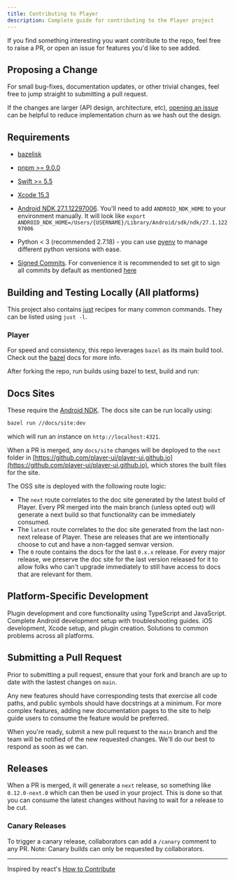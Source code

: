 ```yaml
---
title: Contributing to Player
description: Complete guide for contributing to the Player project
---
```



If you find something interesting you want contribute to the repo, feel free to raise a PR, or open an issue for features you'd like to see added.

<LinkCard
  title="New to contributing?"
  description="Start here for a guided introduction to contributing to Player"
  href="/contributing/new-contributors"
/>

## Proposing a Change

For small bug-fixes, documentation updates, or other trivial changes, feel free to jump straight to submitting a pull request.

If the changes are larger (API design, architecture, etc), [opening an issue](https://github.com/player-ui/player/issues/new/choose) can be helpful to reduce implementation churn as we hash out the design.

## Requirements

- [bazelisk](https://github.com/bazelbuild/bazelisk)
- [pnpm >= 9.0.0](https://pnpm.io/installation)

- [Swift >= 5.5](https://www.swift.org/download/)
- [Xcode 15.3](https://developer.apple.com/download/all/)

- [Android NDK 27.1.12297006](https://github.com/android/ndk/releases/tag/r27b). You'll need to add `ANDROID_NDK_HOME` to your environment manually. It will look like `export ANDROID_NDK_HOME=/Users/{USERNAME}/Library/Android/sdk/ndk/27.1.12297006`
- Python < 3 (recommended 2.7.18) - you can use [pyenv](https://realpython.com/intro-to-pyenv/) to manage different python versions with ease.

- [Signed Commits](https://docs.github.com/en/authentication/managing-commit-signature-verification/about-commit-signature-verification). For convenience it is recommended to set git to sign all commits by default as mentioned [here](https://docs.github.com/en/authentication/managing-commit-signature-verification/telling-git-about-your-signing-key)

## Building and Testing Locally (All platforms)

<Aside type="note" title="Handy Command Recipes">
  This project also contains <a href="https://github.com/casey/just" target="_blank" rel="noopener">just</a> recipes for many common commands. They can be listed using <code>just -l</code>.
</Aside>

### Player

For speed and consistency, this repo leverages `bazel` as its main build tool. Check out the [bazel](https://bazel.build/) docs for more info.

After forking the repo, run builds using bazel to test, build and run:

## Docs Sites

These require the [Android NDK](https://developer.android.com/ndk).
The docs site can be run locally using:

```bash
bazel run //docs/site:dev
```

which will run an instance on `http://localhost:4321`.

When a PR is merged, any `docs/site` changes will be deployed to the `next` folder in [https://github.com/player-ui/player-ui.github.io](https://github.com/player-ui/player-ui.github.io), which stores the built files for the site.

The OSS site is deployed with the following route logic:

- The `next` route correlates to the doc site generated by the latest build of Player.
  Every PR merged into the main branch (unless opted out) will generate a next build so that functionality can be immediately consumed.
- The `latest` route correlates to the doc site generated from the last non-next release of Player.
  These are releases that are we intentionally choose to cut and have a non-tagged semvar version.
- The `0` route contains the docs for the last `0.x.x` release.
  For every major release, we preserve the doc site for the last version released for it to allow folks who can't upgrade immediately to still have access to docs that are relevant for them.

## Platform-Specific Development

<CardGrid>
  <Card title="Core & Web Development" icon="seti:javascript">
    Plugin development and core functionality using TypeScript and JavaScript.
    <LinkCard title="Core & Web Guide" href="/contributing/core-web" />
  </Card>
  <Card title="Android Development" icon="seti:kotlin">
    Complete Android development setup with troubleshooting guides.
    <LinkCard title="Android Guide" href="/contributing/android" />
  </Card>
  <Card title="iOS Development" icon="seti:swift">
    iOS development, Xcode setup, and plugin creation.
    <LinkCard title="iOS Guide" href="/contributing/ios" />
  </Card>
  <Card title="Need Help?" icon="information">
    Solutions to common problems across all platforms.
    <LinkCard title="Troubleshooting Guide" href="/contributing/troubleshooting" />
  </Card>
</CardGrid>

## Submitting a Pull Request

Prior to submitting a pull request, ensure that your fork and branch are up to date with the lastest changes on `main`.

Any new features should have corresponding tests that exercise all code paths, and public symbols should have docstrings at a minimum. For more complex features, adding new documentation pages to the site to help guide users to consume the feature would be preferred.

When you're ready, submit a new pull request to the `main` branch and the team will be notified of the new requested changes. We'll do our best to respond as soon as we can.

## Releases

When a PR is merged, it will generate a `next` release, so something like `0.12.0-next.0` which can then be used in your project. This is done so that you can consume the latest changes without having to wait for a release to be cut.

### Canary Releases

To trigger a canary release, collaborators can add a `/canary` comment to any PR. Note: Canary builds can only be requested by collaborators.

---

Inspired by react's [How to Contribute](https://reactjs.org/docs/how-to-contribute.html)

